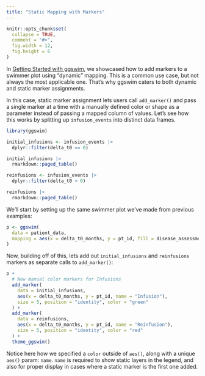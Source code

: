 ```yaml
---
title: "Static Mapping with Markers"
---
```


```r
knitr::opts_chunk$set(
  collapse = TRUE,
  comment = "#>",
  fig.width = 12,
  fig.height = 6
)
```

In [Getting Started with ggswim](https://chop-cgtinformatics.github.io/ggswim/articles/ggswim.html), we showcased how to add markers to a swimmer plot using "dynamic" mapping. This is a common use case, but not always the most applicable one. That's why ggswim caters to both dynamic and static marker assignments.

In this case, static marker assignment lets users call `add_marker()` and pass a single marker at a time with a manually defined color or shape as a parameter instead of passing a mapped column of values. Let's see how this works by splitting up `infusion_events` into distinct data frames.

```r
library(ggswim)

initial_infusions <- infusion_events |>
  dplyr::filter(delta_t0 == 0)

initial_infusions |>
  rmarkdown::paged_table()
```

```r
reinfusions <- infusion_events |>
  dplyr::filter(delta_t0 > 0)

reinfusions |>
  rmarkdown::paged_table()
```

We'll start by setting up the same swimmer plot we've made from previous examples: 

```r
p <- ggswim(
  data = patient_data,
  mapping = aes(x = delta_t0_months, y = pt_id, fill = disease_assessment)
) 
```

Now, building off of this, lets add out `initial_infusions` and `reinfusions` markers as separate calls to `add_marker()`:

```r
p +
  # New manual color markers for Infusions
  add_marker(
    data = initial_infusions,
    aes(x = delta_t0_months, y = pt_id, name = "Infusion"),
    size = 5, position = "identity", color = "green"
  ) +
  add_marker(
    data = reinfusions,
    aes(x = delta_t0_months, y = pt_id, name = "Reinfusion"),
    size = 5, position = "identity", color = "red"
  ) +
  theme_ggswim()
```

Notice here how we specified a `color` outside of `aes()`, along with a unique `aes()` param: `name`. `name` is required to show static layers in the legend, and also for proper display in cases where a static marker is the first one added.
